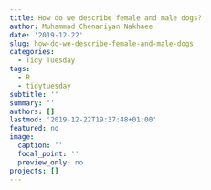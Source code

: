 ```yaml
---
title: How do we describe female and male dogs?
author: Muhammad Chenariyan Nakhaee
date: '2019-12-22'
slug: how-do-we-describe-female-and-male-dogs
categories:
  - Tidy Tuesday
tags:
  - R
  - tidytuesday
subtitle: ''
summary: ''
authors: []
lastmod: '2019-12-22T19:37:48+01:00'
featured: no
image:
  caption: ''
  focal_point: ''
  preview_only: no
projects: []
---
```


